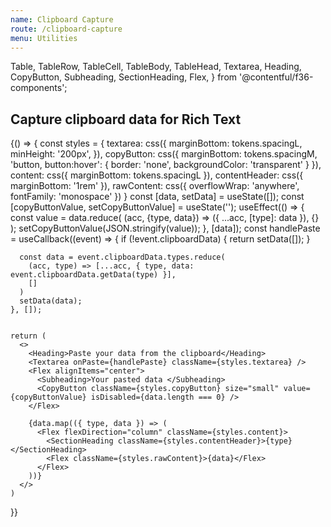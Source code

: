 ```yaml
---
name: Clipboard Capture
route: /clipboard-capture
menu: Utilities
---
```


  Table,
  TableRow,
  TableCell,
  TableBody,
  TableHead,
  Textarea,
  Heading,
  CopyButton,
  Subheading,
  SectionHeading,
  Flex,
} from '@contentful/f36-components';

## Capture clipboard data for Rich Text

<Playground>
  {() => {
    const styles = {
      textarea: css({
        marginBottom: tokens.spacingL,
        minHeight: '200px',
      }),
      copyButton: css({
        marginBottom: tokens.spacingM,
        'button, button:hover': {
          border: 'none',
          backgroundColor: 'transparent'
        }
      }),
      content: css({
        marginBottom: tokens.spacingL
      }),
      contentHeader: css({
        marginBottom: '1rem'
      }),
      rawContent: css({
        overflowWrap: 'anywhere',
        fontFamily: 'monospace'
      })
    }
    const [data, setData] = useState([]);
    const [copyButtonValue, setCopyButtonValue] = useState('');
    useEffect(() => {
      const value = data.reduce(
        (acc, {type, data}) => ({ ...acc, [type]: data }),
        {}
      );
      setCopyButtonValue(JSON.stringify(value));
    }, [data]);
    const handlePaste = useCallback((event) => {
      if (!event.clipboardData) {
        return setData([]);
      }

      const data = event.clipboardData.types.reduce(
        (acc, type) => [...acc, { type, data: event.clipboardData.getData(type) }],
        []
      )
      setData(data);
    }, []);


    return (
      <>
        <Heading>Paste your data from the clipboard</Heading>
        <Textarea onPaste={handlePaste} className={styles.textarea} />
        <Flex alignItems="center">
          <Subheading>Your pasted data </Subheading>
          <CopyButton className={styles.copyButton} size="small" value={copyButtonValue} isDisabled={data.length === 0} />
        </Flex>

        {data.map(({ type, data }) => (
          <Flex flexDirection="column" className={styles.content}>
            <SectionHeading className={styles.contentHeader}>{type}</SectionHeading>
            <Flex className={styles.rawContent}>{data}</Flex>
          </Flex>
        ))}
      </>
    )

}}

</Playground>
